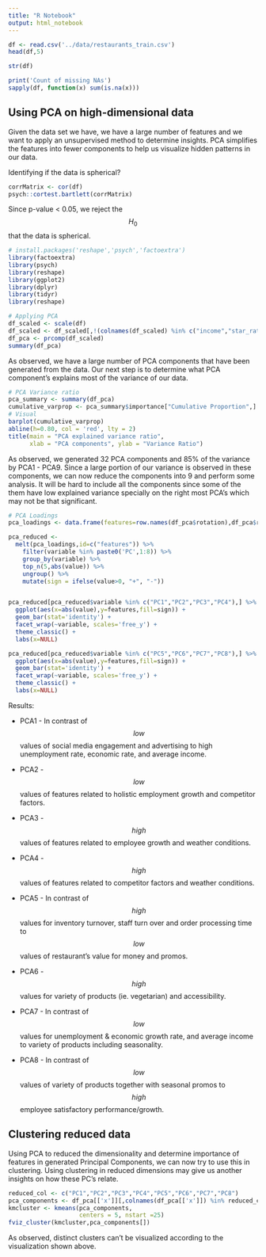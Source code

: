 ```yaml
---
title: "R Notebook"
output: html_notebook
---
```


```r
df <- read.csv('../data/restaurants_train.csv')
head(df,5)
```

```r
str(df)
```

```r
print('Count of missing NAs')
sapply(df, function(x) sum(is.na(x)))
```

## Using PCA on high-dimensional data

Given the data set we have, we have a large number of features and we want to apply an unsupervised method to determine insights. PCA simplifies the features into fewer components to help us visualize hidden patterns in our data.

Identifying if the data is spherical?

```r
corrMatrix <- cor(df)
psych::cortest.bartlett(corrMatrix)
```

Since p-value \< 0.05, we reject the $$H_0$$ that the data is spherical.

```r
# install.packages('reshape','psych','factoextra')
library(factoextra)
library(psych)
library(reshape)
library(ggplot2)
library(dplyr)
library(tidyr)
library(reshape)

```

```r
# Applying PCA
df_scaled <- scale(df)
df_scaled <- df_scaled[,!(colnames(df_scaled) %in% c("income","star_ratings"))]
df_pca <- prcomp(df_scaled)
summary(df_pca)
```

As observed, we have a large number of PCA components that have been generated from the data. Our next step is to determine what PCA component's explains most of the variance of our data.

```r
# PCA Variance ratio
pca_summary <- summary(df_pca)
cumulative_varprop <- pca_summary$importance["Cumulative Proportion",]
# Visual
barplot(cumulative_varprop)
abline(h=0.80, col = 'red', lty = 2)
title(main = "PCA explained variance ratio",
      xlab = "PCA components", ylab = "Variance Ratio")
```

As observed, we generated 32 PCA components and 85% of the variance by PCA1 - PCA9. Since a large portion of our variance is observed in these components, we can now reduce the components into 9 and perform some analysis. It will be hard to include all the components since some of the them have low explained variance specially on the right most PCA's which may not be that significant.

```r
# PCA Loadings
pca_loadings <- data.frame(features=row.names(df_pca$rotation),df_pca$rotation) 

pca_reduced <- 
  melt(pca_loadings,id=c("features")) %>%
    filter(variable %in% paste0('PC',1:8)) %>%
    group_by(variable) %>%
    top_n(5,abs(value)) %>% 
    ungroup() %>%
    mutate(sign = ifelse(value>0, "+", "-"))


pca_reduced[pca_reduced$variable %in% c("PC1","PC2","PC3","PC4"),] %>%
  ggplot(aes(x=abs(value),y=features,fill=sign)) + 
  geom_bar(stat='identity') +
  facet_wrap(~variable, scales='free_y') +
  theme_classic() +
  labs(x=NULL)

```

```r
pca_reduced[pca_reduced$variable %in% c("PC5","PC6","PC7","PC8"),] %>%
  ggplot(aes(x=abs(value),y=features,fill=sign)) + 
  geom_bar(stat='identity') +
  facet_wrap(~variable, scales='free_y') +
  theme_classic() +
  labs(x=NULL)
```

Results:

-   PCA1 - In contrast of $$ low $$ values of social media engagement and advertising to high unemployment rate, economic rate, and average income.

-   PCA2 - $$ low $$ values of features related to holistic employment growth and competitor factors.

-   PCA3 - $$ high $$ values of features related to employee growth and weather conditions.

-   PCA4 - $$ high $$ values of features related to competitor factors and weather conditions.

-   PCA5 - In contrast of $$ high $$ values for inventory turnover, staff turn over and order processing time to $$ low $$ values of restaurant's value for money and promos.

-   PCA6 - $$ high $$ values for variety of products (ie. vegetarian) and accessibility.

-   PCA7 - In contrast of $$low$$ values for unemployment & economic growth rate, and average income to variety of products including seasonality.

-   PCA8 - In contrast of $$ low $$ values of variety of products together with seasonal promos to $$high$$ employee satisfactory performance/growth.

## Clustering reduced data

Using PCA to reduced the dimensionality and determine importance of features in generated Principal Components, we can now try to use this in clustering. Using clustering in reduced dimensions may give us another insights on how these PC's relate.

```r
reduced_col <- c("PC1","PC2","PC3","PC4","PC5","PC6","PC7","PC8")
pca_components <- df_pca[['x']][,colnames(df_pca[['x']]) %in% reduced_col]
kmcluster <- kmeans(pca_components,
                    centers = 5, nstart =25)
fviz_cluster(kmcluster,pca_components[])

```

As observed, distinct clusters can't be visualized according to the visualization shown above.
